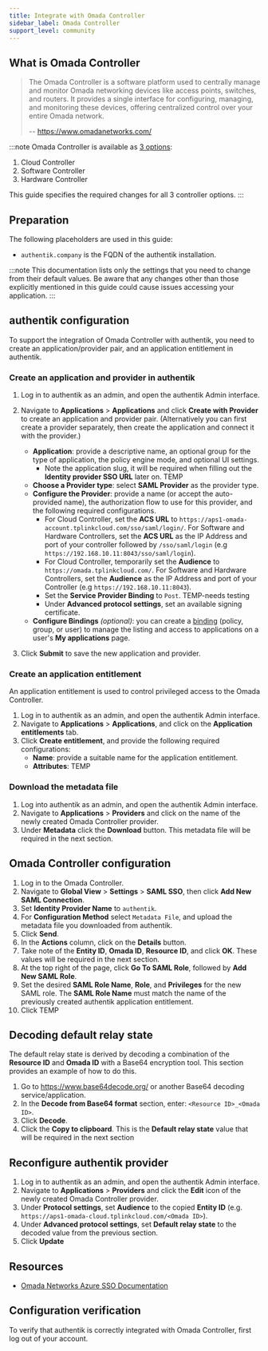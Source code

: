 ```yaml
---
title: Integrate with Omada Controller
sidebar_label: Omada Controller
support_level: community
---
```


## What is Omada Controller

> The Omada Controller is a software platform used to centrally manage and monitor Omada networking devices like access points, switches, and routers. It provides a single interface for configuring, managing, and monitoring these devices, offering centralized control over your entire Omada network.
>
> -- https://www.omadanetworks.com/

:::note
Omada Controller is available as [3 options](https://www.tp-link.com/uk/support/faq/3737/):

1. Cloud Controller
2. Software Controller
3. Hardware Controller

This guide specifies the required changes for all 3 controller options.
:::

## Preparation

The following placeholders are used in this guide:

- `authentik.company` is the FQDN of the authentik installation.

:::note
This documentation lists only the settings that you need to change from their default values. Be aware that any changes other than those explicitly mentioned in this guide could cause issues accessing your application.
:::

## authentik configuration

To support the integration of Omada Controller with authentik, you need to create an application/provider pair, and an application entitlement in authentik.

### Create an application and provider in authentik

1. Log in to authentik as an admin, and open the authentik Admin interface.
2. Navigate to **Applications** > **Applications** and click **Create with Provider** to create an application and provider pair. (Alternatively you can first create a provider separately, then create the application and connect it with the provider.)

    - **Application**: provide a descriptive name, an optional group for the type of application, the policy engine mode, and optional UI settings.
        - Note the application slug, it will be required when filling out the **Identity provider SSO URL** later on. TEMP
    - **Choose a Provider type**: select **SAML Provider** as the provider type.
    - **Configure the Provider**: provide a name (or accept the auto-provided name), the authorization flow to use for this provider, and the following required configurations.
        - For Cloud Controller, set the **ACS URL** to `https://aps1-omada-account.tplinkcloud.com/sso/saml/login/`. For Software and Hardware Controllers, set the **ACS URL** as the IP Address and port of your controller followed by `/sso/saml/login` (e.g `https://192.168.10.11:8043/sso/saml/login`).
        - For Cloud Controller, temporarily set the **Audience** to `https://omada.tplinkcloud.com/`. For Software and Hardware Controllers, set the **Audience** as the IP Address and port of your Controller (e.g `https://192.168.10.11:8043`).
        - Set the **Service Provider Binding** to `Post`. TEMP-needs testing
        - Under **Advanced protocol settings**, set an available signing certificate.
    - **Configure Bindings** _(optional)_: you can create a [binding](/docs/add-secure-apps/flows-stages/bindings/) (policy, group, or user) to manage the listing and access to applications on a user's **My applications** page.

3. Click **Submit** to save the new application and provider.

### Create an application entitlement

An application entitlement is used to control privileged access to the Omada Controller.

1. Log in to authentik as an admin, and open the authentik Admin interface.
2. Navigate to **Applications** > **Applications**, and click on the **Application entitlements** tab.
3. Click **Create entitlement**, and provide the following required configurations:
    - **Name**: provide a suitable name for the application entitlement.
    - **Attributes**: TEMP

### Download the metadata file

1. Log into authentik as an admin, and open the authentik Admin interface.
2. Navigate to **Applications** > **Providers** and click on the name of the newly created Omada Controller provider.
3. Under **Metadata** click the **Download** button. This metadata file will be required in the next section.

## Omada Controller configuration

1. Log in to the Omada Controller.
2. Navigate to **Global View** > **Settings** > **SAML SSO**, then click **Add New SAML Connection**.
3. Set **Identity Provider Name** to `authentik`.
4. For **Configuration Method** select `Metadata File`, and upload the metadata file you downloaded from authentik.
5. Click **Send**.
6. In the **Actions** column, click on the **Details** button.
7. Take note of the **Entity ID**, **Omada ID**, **Resource ID**, and click **OK**. These values will be required in the next section.
8. At the top right of the page, click **Go To SAML Role**, followed by **Add New SAML Role**.
9. Set the desired **SAML Role Name**, **Role**, and **Privileges** for the new SAML role. The **SAML Role Name** must match the name of the previously created authentik application entitlement.
10. Click TEMP

## Decoding default relay state

The default relay state is derived by decoding a combination of the **Resource ID** and **Omada ID** with a Base64 encryption tool. This section provides an example of how to do this.

1. Go to https://www.base64decode.org/ or another Base64 decoding service/application.
2. In the **Decode from Base64 format** section, enter: `<Resource ID>_<Omada ID>`.
3. Click **Decode**.
4. Click the **Copy to clipboard**. This is the **Default relay state** value that will be required in the next section

## Reconfigure authentik provider

1. Log in to authentik as an admin, and open the authentik Admin interface.
2. Navigate to **Applications** > **Providers** and click the **Edit** icon of the newly created Omada Controller provider.
3. Under **Protocol settings**, set **Audience** to the copied **Entity ID** (e.g. `https://aps1-omada-cloud.tplinkcloud.com/<Omada ID>`).
4. Under **Advanced protocol settings**, set **Default relay state** to the decoded value from the previous section.
5. Click **Update**

## Resources

- [Omada Networks Azure SSO Documentation](https://www.omadanetworks.com/de/support/faq/4406/#_Toc193896083)

## Configuration verification

To verify that authentik is correctly integrated with Omada Controller, first log out of your account.
